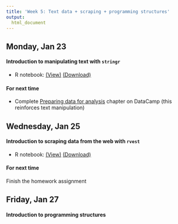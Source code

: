 ```yaml
---
title: 'Week 5: Text data + scraping + programming structures'
output:
  html_document
---
```


## Monday, Jan 23

#### Introduction to manipulating text with `stringr`

* R notebook: [(View)](http://htmlpreview.github.io/?https://github.com/cmsc205/notes/blob/master/day09/text_manipulation.nb.html)  <a href="https://raw.githubusercontent.com/cmsc205/notes/master/day09/text_manipulation.Rmd" download>(Download)</a>

#### For next time

* Complete [Preparing data for analysis](https://campus.datacamp.com/courses/cleaning-data-in-r/1828?ex=1) chapter on DataCamp (this reinforces text manipulation)


## Wednesday, Jan 25

#### Introduction to scraping data from the web with `rvest`

* R notebook: [(View)](http://htmlpreview.github.io/?https://github.com/cmsc205/notes/blob/master/day10/web_scraping.nb.html)  <a href="https://raw.githubusercontent.com/cmsc205/notes/master/day10/web_scraping.Rmd" download>(Download)</a>

#### For next time

Finish the homework assignment

## Friday, Jan 27

#### Introduction to programming structures